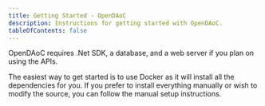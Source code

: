 ```yaml
---
title: Getting Started - OpenDAoC
description: Instructions for getting started with OpenDAoC.
tableOfContents: false
---
```


OpenDAoC requires .Net SDK, a database, and a web server if you plan on using the APIs.

The easiest way to get started is to use Docker as it will install all the dependencies for you.
If you prefer to install everything manually or wish to modify the source, you can follow the manual setup instructions.

<CardGrid>
	<LinkCard 
  title="Docker Setup" 
  description="Step-by-step instructions for setting up OpenDAoC using Docker."
  href="../docker-setup/"
  />
	<LinkCard 
  title="Manual Setup" 
  description="Step-by-step instructions for setting up OpenDAoC manually."
  href="../manual-setup/" />
</CardGrid>